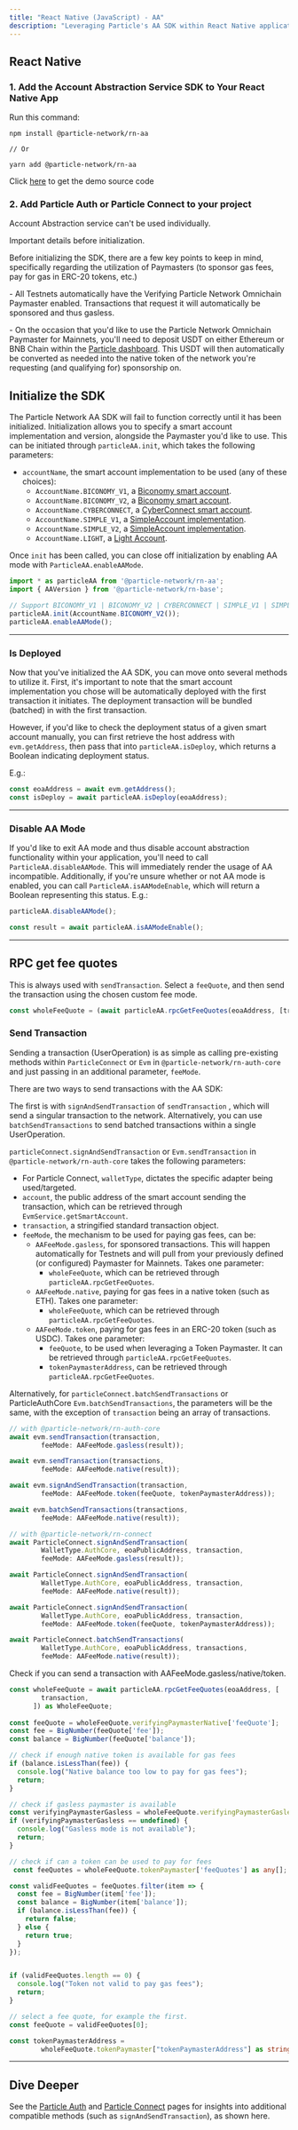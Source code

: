 ```yaml
---
title: "React Native (JavaScript) - AA"
description: "Leveraging Particle's AA SDK within React Native applications."
---
```


## React Native

### 1. Add the Account Abstraction Service SDK to Your React Native App

Run this command:

```shell Terminal
npm install @particle-network/rn-aa

// Or

yarn add @particle-network/rn-aa
```

Click [here](https://github.com/Particle-Network/particle-react-native/tree/master/particle-aa) to get the demo source code

### 2. Add Particle Auth or Particle Connect to your project

Account Abstraction service can't be used individually.

<Note>
Important details before initialization.
<p></p>
<p>Before initializing the SDK, there are a few key points to keep in mind, specifically regarding the utilization of Paymasters (to sponsor gas fees, pay for gas in ERC-20 tokens, etc.)</p>
<p></p>
<p>- All Testnets automatically have the Verifying Particle Network Omnichain Paymaster enabled. Transactions that request it will automatically be sponsored and thus gasless.</p>
<p>- On the occasion that you'd like to use the Particle Network Omnichain Paymaster for Mainnets, you'll need to deposit USDT on either Ethereum or BNB Chain within the <a href="https://dashboard.particle.network">Particle dashboard</a>. This USDT will then automatically be converted as needed into the native token of the network you're requesting (and qualifying for) sponsorship on.</p>
</Note>

## Initialize the SDK

The Particle Network AA SDK will fail to function correctly until it has been initialized. Initialization allows you to specify a smart account implementation and version, alongside the Paymaster you'd like to use. This can be initiated through `particleAA.init`, which takes the following parameters:

- `accountName`, the smart account implementation to be used (any of these choices):
  - `AccountName.BICONOMY_V1`, a [Biconomy smart account](https://www.biconomy.io/smart-accounts).
  - `AccountName.BICONOMY_V2`, a [Biconomy smart account](https://www.biconomy.io/smart-accounts).
  - `AccountName.CYBERCONNECT`, a [CyberConnect smart account](https://wallet.cyber.co/).
  - `AccountName.SIMPLE_V1`, a [SimpleAccount implementation](https://github.com/eth-infinitism/account-abstraction/blob/develop/contracts/samples/SimpleAccount.sol).
  - `AccountName.SIMPLE_V2`, a [SimpleAccount implementation](https://github.com/eth-infinitism/account-abstraction/blob/develop/contracts/samples/SimpleAccount.sol).
  - `AccountName.LIGHT`, a [Light Account](https://accountkit.alchemy.com/packages/aa-accounts/light-account/).

Once `init` has been called, you can close off initialization by enabling AA mode with `ParticleAA.enableAAMode`.

```typeScript
import * as particleAA from '@particle-network/rn-aa';
import { AAVersion } from '@particle-network/rn-base';

// Support BICONOMY_V1 | BICONOMY_V2 | CYBERCONNECT | SIMPLE_V1 | SIMPLE_V2 | LIGHT
particleAA.init(AccountName.BICONOMY_V2());
particleAA.enableAAMode();
```

---

### Is Deployed

Now that you've initialized the AA SDK, you can move onto several methods to utilize it. First, it's important to note that the smart account implementation you chose will be automatically deployed with the first transaction it initiates. The deployment transaction will be bundled (batched) in with the first transaction. 

However, if you'd like to check the deployment status of a given smart account manually, you can first retrieve the host address with `evm.getAddress`, then pass that into `particleAA.isDeploy`, which returns a Boolean indicating deployment status.

E.g.:

```typeScript
const eoaAddress = await evm.getAddress();
const isDeploy = await particleAA.isDeploy(eoaAddress);
```

---

### Disable AA Mode

If you'd like to exit AA mode and thus disable account abstraction functionality within your application, you'll need to call `ParticleAA.disableAAMode`. This will immediately render the usage of AA incompatible. Additionally, if you're unsure whether or not AA mode is enabled, you can call `ParticleAA.isAAModeEnable`, which will return a Boolean representing this status. E.g.:

```typeScript
particleAA.disableAAMode();

const result = await particleAA.isAAModeEnable();
```

---

## RPC get fee quotes

This is always used with `sendTransaction`. Select a `feeQuote`, and then send the transaction using the chosen custom fee mode.

```typeScript
const wholeFeeQuote = (await particleAA.rpcGetFeeQuotes(eoaAddress, [transaction])) as WholeFeeQuote;
```

### Send Transaction

Sending a transaction (UserOperation) is as simple as calling pre-existing methods within `ParticleConnect` or `Evm` in `@particle-network/rn-auth-core` and just passing in an additional parameter, `feeMode`. 

There are two ways to send transactions with the AA SDK: 

The first is with `signAndSendTransaction` of `sendTransaction` , which will send a singular transaction to the network. Alternatively, you can use `batchSendTransactions` to send batched transactions within a single UserOperation.

`particleConnect.signAndSendTransaction` or `Evm.sendTransaction` in `@particle-network/rn-auth-core` takes the following parameters:

- For Particle Connect, `walletType`, dictates the specific adapter being used/targeted.
- `account`, the public address of the smart account sending the transaction, which can be retrieved through `EvmService.getSmartAccount`.
- `transaction`, a stringified standard transaction object.
- `feeMode`, the mechanism to be used for paying gas fees, can be:
  - `AAFeeMode.gasless`, for sponsored transactions. This will happen automatically for Testnets and will pull from your previously defined (or configured) Paymaster for Mainnets. Takes one parameter:
    - `wholeFeeQuote`, which can be retrieved through `particleAA.rpcGetFeeQuotes`.
  - `AAFeeMode.native`, paying for gas fees in a native token (such as ETH). Takes one parameter:
    - `wholeFeeQuote`, which can be retrieved through `particleAA.rpcGetFeeQuotes`.
  - `AAFeeMode.token`, paying for gas fees in an ERC-20 token (such as USDC). Takes one parameter:
    - `feeQuote`, to be used when leveraging a Token Paymaster. It can be retrieved through `particleAA.rpcGetFeeQuotes`.
    - `tokenPaymasterAddress`, can be  retrieved through `particleAA.rpcGetFeeQuotes`.

Alternatively, for `particleConnect.batchSendTransactions` or ParticleAuthCore `Evm.batchSendTransactions`, the parameters will be the same, with the exception of `transaction` being an array of transactions.

```typeScript
// with @particle-network/rn-auth-core
await evm.sendTransaction(transaction,
        feeMode: AAFeeMode.gasless(result));

await evm.sendTransaction(transactions,
        feeMode: AAFeeMode.native(result));

await evm.signAndSendTransaction(transaction,
        feeMode: AAFeeMode.token(feeQuote, tokenPaymasterAddress));

await evm.batchSendTransactions(transactions,
        feeMode: AAFeeMode.native(result));

// with @particle-network/rn-connect
await ParticleConnect.signAndSendTransaction(
        WalletType.AuthCore, eoaPublicAddress, transaction,
        feeMode: AAFeeMode.gasless(result));

await ParticleConnect.signAndSendTransaction(
        WalletType.AuthCore, eoaPublicAddress, transaction,
        feeMode: AAFeeMode.native(result));

await ParticleConnect.signAndSendTransaction(
        WalletType.AuthCore, eoaPublicAddress, transaction,
        feeMode: AAFeeMode.token(feeQuote, tokenPaymasterAddress));

await ParticleConnect.batchSendTransactions(
        WalletType.AuthCore, eoaPublicAddress, transactions,
        feeMode: AAFeeMode.native(result));
```

Check if you can send a transaction with AAFeeMode.gasless/native/token.

```typeScript
const wholeFeeQuote = await particleAA.rpcGetFeeQuotes(eoaAddress, [
        transaction,
      ]) as WholeFeeQuote;
      
const feeQuote = wholeFeeQuote.verifyingPaymasterNative['feeQuote'];
const fee = BigNumber(feeQuote['fee']);
const balance = BigNumber(feeQuote['balance']);

// check if enough native token is available for gas fees
if (balance.isLessThan(fee)) {
  console.log("Native balance too low to pay for gas fees");
  return;
}

// check if gasless paymaster is available
const verifyingPaymasterGasless = wholeFeeQuote.verifyingPaymasterGasless;
if (verifyingPaymasterGasless == undefined) {
  console.log("Gasless mode is not available");
  return;
}

// check if can a token can be used to pay for fees
 const feeQuotes = wholeFeeQuote.tokenPaymaster['feeQuotes'] as any[];

const validFeeQuotes = feeQuotes.filter(item => {
  const fee = BigNumber(item['fee']);
  const balance = BigNumber(item['balance']);
  if (balance.isLessThan(fee)) {
    return false;
  } else {
    return true;
  }
});


if (validFeeQuotes.length == 0) {
  console.log("Token not valid to pay gas fees");
  return;
}

// select a fee quote, for example the first.
const feeQuote = validFeeQuotes[0];

const tokenPaymasterAddress =
        wholeFeeQuote.tokenPaymaster["tokenPaymasterAddress"] as string;

```

***

## Dive Deeper

See the [Particle Auth](/api-reference/auth/mobile-sdks/react) and [Particle Connect](/api-reference/connect/mobile/react) pages for insights into additional compatible methods (such as `signAndSendTransaction`), as shown here.
